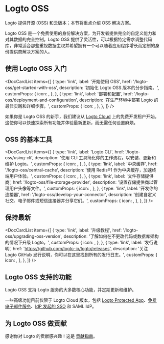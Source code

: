 
# Logto OSS

Logto 提供开源 (OSS) 和云版本；本节将重点介绍 OSS 解决方案。

Logto OSS 是一个免费使用的身份解决方案，为开发者提供完全的自定义能力和对其数据的完全控制。Logto OSS 提供了灵活性，可以根据特定需求调整代码库，非常适合那些重视数据主权并希望拥有一个可以随着应用程序增长而定制的身份提供商解决方案的人。

## 使用 Logto OSS 入门

<DocCardList
  items={[
    {
      type: 'link',
      label: '开始使用 OSS',
      href: '/logto-oss/get-started-with-oss',
      description: '初始化 Logto OSS 版本的分步指南。',
      customProps: {
        icon: <RocketIcon />,
      },
    },
    {
      type: 'link',
      label: '部署和配置',
      href: '/logto-oss/deployment-and-configuration',
      description: '在生产环境中部署 Logto 的最佳实践和详细步骤。',
      customProps: {
        icon: <GearIcon />,
      },
    },
  ]}
/>

<Admonition type="tip" title="需要快速入门？">

如果你是 Logto OSS 的新手，我们建议从 [Logto Cloud](https://cloud.logto.io) 上的免费开发租户开始。这使你可以快速探索所有功能并体验最新更新，而无需任何设置麻烦。

</Admonition>

## OSS 的基本工具

<DocCardList
  items={[
    {
      type: 'link',
      label: 'Logto CLI',
      href: '/logto-oss/using-cli',
      description: '使用 CLI 工具简化你的工作流程，以安装、更新和维护 Logto。',
      customProps: {
        icon: <CliIcon />,
      },
    },
    {
      type: 'link',
      label: '中央缓存',
      href: '/logto-oss/central-cache',
      description: '使用 Redis®1 作为中央缓存，加速终端用户体验。',
      customProps: {
        icon: <CentralCacheIcon />,
      },
    },
    {
      type: 'link',
      label: '文件存储提供商',
      href: '/logto-oss/file-storage-provider',
      description: '设置存储提供商以管理用户头像等文件。',
      customProps: {
        icon: <FileStorageIcon />,
      },
    },
    {
      type: 'link',
      label: '开发你的连接器',
      href: '/logto-oss/develop-your-connector',
      description: '创建自定义社交、电子邮件或短信连接器并分享它们。',
      customProps: {
        icon: <ConnectorsIcon />,
      },
    },
  ]}
/>
## 保持最新

<DocCardList
  items={[
    {
      type: 'link',
      label: '升级教程',
      href: '/logto-oss/upgrading-oss-version',
      description: '了解如何在不更改代码或数据库架构的情况下升级 Logto。',
      customProps: {
        icon: <UpdateIcon />,
      },
    },
    {
      type: 'link',
      label: '发行说明',
      href: 'https://github.com/logto-io/logto/releases',
      description: '关注 Logto GitHub 发行说明，你可以在这里找到所有的发行日志。',
      customProps: {
        icon: <DocumentIcon />,
      },
    },
  ]}
/>

## Logto OSS 支持的功能

Logto OSS 支持 Logto 服务的大多数核心功能，并定期更新和维护。

一些高级功能目前仅限于 Logto Cloud 版本，包括 [Logto Protected App](/integrate-logto/protected-app/)、[免费电子邮件服务](/connectors/email-connectors/built-in-email-service)、[IdP 发起的 SSO](/end-user-flows/enterprise-sso/idp-initiated-sso) 和 SAML IdP。

## 为 Logto OSS 做贡献

感谢你对 Logto 的贡献感兴趣！这是 [贡献指南](/logto-oss/contribution)。
